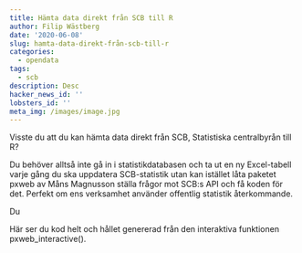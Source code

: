 ```yaml
---
title: Hämta data direkt från SCB till R
author: Filip Wästberg
date: '2020-06-08'
slug: hamta-data-direkt-från-scb-till-r
categories:
  - opendata
tags:
  - scb
description: Desc
hacker_news_id: ''
lobsters_id: ''
meta_img: /images/image.jpg
---
```


Visste du att du kan hämta data direkt från SCB, Statistiska centralbyrån till R? 

Du behöver alltså inte gå in i statistikdatabasen och ta ut en ny Excel-tabell varje gång du ska uppdatera SCB-statistik utan kan istället låta paketet pxweb av Måns Magnusson ställa frågor mot SCB:s API och få koden för det. Perfekt om ens verksamhet använder offentlig statistik återkommande.

Du 

Här ser du kod helt och hållet genererad från den interaktiva funktionen pxweb_interactive().

```r

```

